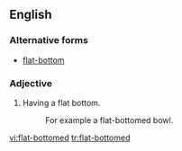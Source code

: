 ==English==

===Alternative forms===
*[[flat-bottom]]

===Adjective===
{{en-adj|pos=[[flat]]-[[bottomed]]}}

# Having a flat bottom.
#: For example a flat-bottomed bowl.

[[vi:flat-bottomed]]
[[tr:flat-bottomed]]